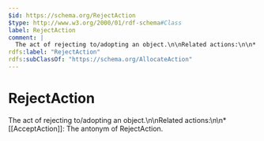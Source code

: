 ```yaml
---
$id: https://schema.org/RejectAction
$type: http://www.w3.org/2000/01/rdf-schema#Class
label: RejectAction
comment: |
  The act of rejecting to/adopting an object.\n\nRelated actions:\n\n* [[AcceptAction]]: The antonym of RejectAction.
rdfs:label: "RejectAction"
rdfs:subClassOf: "https://schema.org/AllocateAction"
---
```


# RejectAction

The act of rejecting to/adopting an object.\n\nRelated actions:\n\n* [[AcceptAction]]: The antonym of RejectAction.

